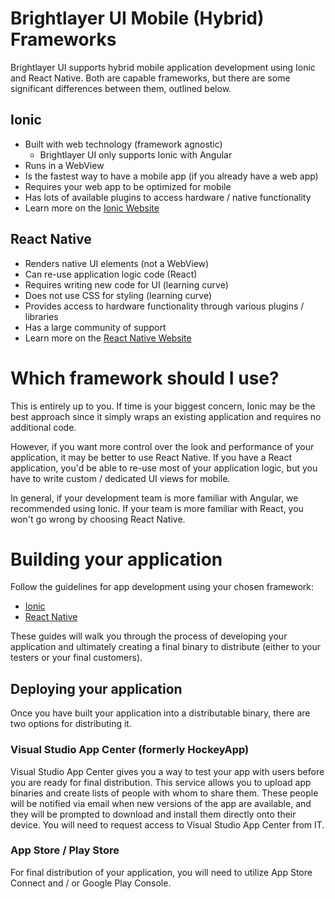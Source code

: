 
<!-- KEYWORDS: mobile hybrid framework compare comparison -->

# Brightlayer UI Mobile (Hybrid) Frameworks

Brightlayer UI supports hybrid mobile application development using Ionic and React Native. Both are capable frameworks, but there are some significant differences between them, outlined below.

## Ionic

-   Built with web technology (framework agnostic)
    -   Brightlayer UI only supports Ionic with Angular
-   Runs in a WebView
-   Is the fastest way to have a mobile app (if you already have a web app)
-   Requires your web app to be optimized for mobile
-   Has lots of available plugins to access hardware / native functionality
-   Learn more on the [Ionic Website](https://ionicframework.com/)

## React Native

-   Renders native UI elements (not a WebView)
-   Can re-use application logic code (React)
-   Requires writing new code for UI (learning curve)
-   Does not use CSS for styling (learning curve)
-   Provides access to hardware functionality through various plugins / libraries
-   Has a large community of support
-   Learn more on the [React Native Website](https://facebook.github.io/react-native/)

<Divider style={{}} />

# Which framework should I use?

This is entirely up to you. If time is your biggest concern, Ionic may be the best approach since it simply wraps an existing application and requires no additional code.

However, if you want more control over the look and performance of your application, it may be better to use React Native. If you have a React application, you'd be able to re-use most of your application logic, but you have to write custom / dedicated UI views for mobile.

In general, if your development team is more familiar with Angular, we recommended using Ionic. If your team is more familiar with React, you won't go wrong by choosing React Native.

<Divider style={{}} />

# Building your application

Follow the guidelines for app development using your chosen framework:

-   [Ionic](/development/frameworks-mobile/ionic)
    <!-- -   [Apache Cordova](/development/frameworks-mobile/cordova) -->
-   [React Native](/development/frameworks-mobile/react-native)

These guides will walk you through the process of developing your application and ultimately creating a final binary to distribute (either to your testers or your final customers).

## Deploying your application

Once you have built your application into a distributable binary, there are two options for distributing it.

### Visual Studio App Center (formerly HockeyApp)

Visual Studio App Center gives you a way to test your app with users before you are ready for final distribution. This service allows you to upload app binaries and create lists of people with whom to share them. These people will be notified via email when new versions of the app are available, and they will be prompted to download and install them directly onto their device. You will need to request access to Visual Studio App Center from IT.

### App Store / Play Store

For final distribution of your application, you will need to utilize App Store Connect and / or Google Play Console.
